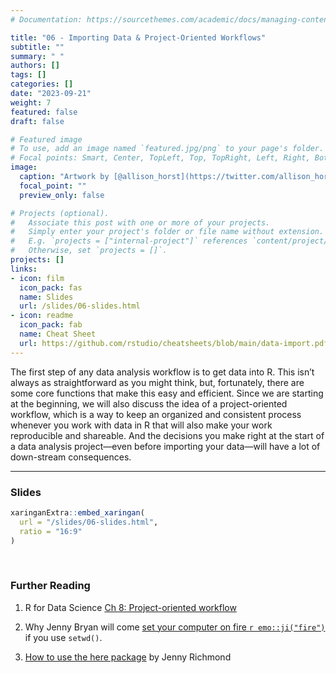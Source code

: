 ```yaml
---
# Documentation: https://sourcethemes.com/academic/docs/managing-content/

title: "06 - Importing Data & Project-Oriented Workflows"
subtitle: ""
summary: " "
authors: []
tags: []
categories: []
date: "2023-09-21"
weight: 7
featured: false
draft: false

# Featured image
# To use, add an image named `featured.jpg/png` to your page's folder.
# Focal points: Smart, Center, TopLeft, Top, TopRight, Left, Right, BottomLeft, Bottom, BottomRight.
image:
  caption: "Artwork by [@allison_horst](https://twitter.com/allison_horst)"
  focal_point: ""
  preview_only: false

# Projects (optional).
#   Associate this post with one or more of your projects.
#   Simply enter your project's folder or file name without extension.
#   E.g. `projects = ["internal-project"]` references `content/project/deep-learning/index.md`.
#   Otherwise, set `projects = []`.
projects: []
links:
- icon: film
  icon_pack: fas
  name: Slides
  url: /slides/06-slides.html
- icon: readme
  icon_pack: fab
  name: Cheat Sheet
  url: https://github.com/rstudio/cheatsheets/blob/main/data-import.pdf
---
```


The first step of any data analysis workflow is to get data into R. This isn't always as straightforward as you might think, but, fortunately, there are some core functions that make this easy and efficient. Since we are starting at the beginning, we will also discuss the idea of a project-oriented workflow, which is a way to keep an organized and consistent process whenever you work with data in R that will also make your work reproducible and shareable. And the decisions you make right at the start of a data analysis project---even before importing your data---will have a lot of down-stream consequences. 

***

### Slides

```r
xaringanExtra::embed_xaringan(
  url = "/slides/06-slides.html",
  ratio = "16:9"
)
```

<br>

### Further Reading

:::book

1. R for Data Science [Ch 8: Project-oriented workflow](https://r4ds.had.co.nz/workflow-projects.html#rstudio-projects)

2. Why Jenny Bryan will come [set your computer on fire `r emo::ji("fire")`](https://www.tidyverse.org/blog/2017/12/workflow-vs-script/) if you use `setwd()`.

3. [How to use the here package](http://jenrichmond.rbind.io/post/how-to-use-the-here-package/) by Jenny Richmond
:::
